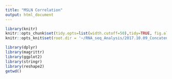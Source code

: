 ```yaml
---
title: "MSLN Correlation"
output: html_document
---
```


```r
library(knitr)
knitr::opts_chunk$set(tidy.opts=list(width.cutoff=50),tidy=TRUE, fig.align='center', fig.height = 8, fig.width = 10)
knitr::opts_knit$set(root.dir = '~/RNA_seq_Analysis/2017.10.09_Concatenate_1031_RNAseq/')
```


```r
library(dplyr)
library(magrittr)
library(ggplot2)
library(stringr)
library(reshape2)
getwd()
```

